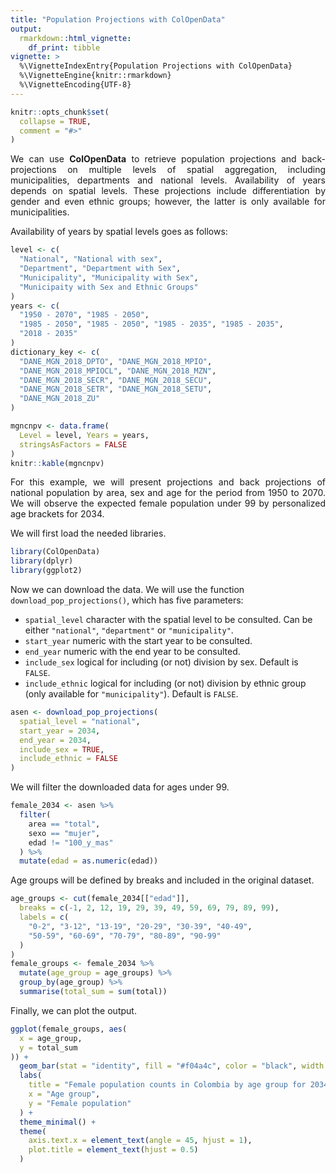 ```yaml
---
title: "Population Projections with ColOpenData"
output: 
  rmarkdown::html_vignette:
    df_print: tibble
vignette: >
  %\VignetteIndexEntry{Population Projections with ColOpenData}
  %\VignetteEngine{knitr::rmarkdown}
  %\VignetteEncoding{UTF-8}
---
```


```r
knitr::opts_chunk$set(
  collapse = TRUE,
  comment = "#>"
)
```

::: {style="text-align: justify;"}
We can use **ColOpenData** to retrieve population projections and back-projections on multiple levels of spatial aggregation, including municipalities, departments and national levels. Availability of years depends on spatial levels. These projections include differentiation by gender and even ethnic groups; however, the latter is only available for municipalities.

Availability of years by spatial levels goes as follows:
:::

```r
level <- c(
  "National", "National with sex",
  "Department", "Department with Sex",
  "Municipality", "Municipality with Sex",
  "Municipaity with Sex and Ethnic Groups"
)
years <- c(
  "1950 - 2070", "1985 - 2050",
  "1985 - 2050", "1985 - 2050", "1985 - 2035", "1985 - 2035",
  "2018 - 2035"
)
dictionary_key <- c(
  "DANE_MGN_2018_DPTO", "DANE_MGN_2018_MPIO",
  "DANE_MGN_2018_MPIOCL", "DANE_MGN_2018_MZN",
  "DANE_MGN_2018_SECR", "DANE_MGN_2018_SECU",
  "DANE_MGN_2018_SETR", "DANE_MGN_2018_SETU",
  "DANE_MGN_2018_ZU"
)

mgncnpv <- data.frame(
  Level = level, Years = years,
  stringsAsFactors = FALSE
)
knitr::kable(mgncnpv)
```

::: {style="text-align: justify;"}
For this example, we will present projections and back projections of national population by area, sex and age for the period from 1950 to 2070. We will observe the expected female population under 99 by personalized age brackets for 2034.
:::

We will first load the needed libraries.

```r
library(ColOpenData)
library(dplyr)
library(ggplot2)
```

Now we can download the data. We will use the function `download_pop_projections()`, which has five parameters:

-   `spatial_level` character with the spatial level to be consulted. Can be either `"national"`, `"department"` or `"municipality"`.
-   `start_year` numeric with the start year to be consulted.
-   `end_year` numeric with the end year to be consulted.
-   `include_sex` logical for including (or not) division by sex. Default is `FALSE`.
-   `include_ethnic` logical for including (or not) division by ethnic group (only available for `"municipality"`). Default is `FALSE`.

```r
asen <- download_pop_projections(
  spatial_level = "national",
  start_year = 2034,
  end_year = 2034,
  include_sex = TRUE,
  include_ethnic = FALSE
)
```
  
We will filter the downloaded data for ages under 99.

```r
female_2034 <- asen %>%
  filter(
    area == "total",
    sexo == "mujer",
    edad != "100_y_mas"
  ) %>%
  mutate(edad = as.numeric(edad))
```

Age groups will be defined by breaks and included in the original dataset.

```r
age_groups <- cut(female_2034[["edad"]],
  breaks = c(-1, 2, 12, 19, 29, 39, 49, 59, 69, 79, 89, 99),
  labels = c(
    "0-2", "3-12", "13-19", "20-29", "30-39", "40-49",
    "50-59", "60-69", "70-79", "80-89", "90-99"
  )
)
female_groups <- female_2034 %>%
  mutate(age_group = age_groups) %>%
  group_by(age_group) %>%
  summarise(total_sum = sum(total))
```

Finally, we can plot the output.

```r
ggplot(female_groups, aes(
  x = age_group,
  y = total_sum
)) +
  geom_bar(stat = "identity", fill = "#f04a4c", color = "black", width = 0.6) +
  labs(
    title = "Female population counts in Colombia by age group for 2034",
    x = "Age group",
    y = "Female population"
  ) +
  theme_minimal() +
  theme(
    axis.text.x = element_text(angle = 45, hjust = 1),
    plot.title = element_text(hjust = 0.5)
  )
```
